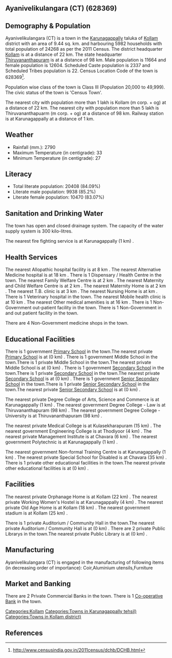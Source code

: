 {{Infobox settlement
| name=Ayanivelikulangara (CT)
| native_name=
| native_name_lang=
| other_name=
| nickname=
| settlement_type=Town
| image_skyline=
| image_alt=
| image_caption=
| pushpin_map=India Kerala
| pushpin_label_position=right
| pushpin_map_alt=
| pushpin_map_caption=Location in Kerala, India
| latd=
| latm=
| lats=
| latNS=
| longd=
| longm=
| longs=
| longEW=
| coordinates_display=inline,title
| subdivision_type=Country
| subdivision_name={{flag|India}}
| subdivision_type1=[[States and territories of India|State]]
| subdivision_name1=Kerala 
| subdivision_type2=[[List of districts of India|District]]
| subdivision_name2=Kollam
| subdivision_type3=Tahsil
| subdivision_name3=Karunagappally
| website=
| established_title=<!-- Established -->
| established_date=
| founder=
| named_for=
| government_type=
| governing_body=
| unit_pref=Metric
| area_footnotes=
| area_rank=
| area_total_km2=9.44
| elevation_footnotes=
| elevation_m=
| population_total=24268
| population_as_of=2011
| population_rank=
| population_density_km2=2570
| population_demonym=
| population_footnotes=
| demographics_type1=Languages=
| demographics1_title1=Official=
| demographics1_info1=[[Malayalam language|Malayalam]]
| timezone1=[[Indian Standard Time|IST]]
| utc_offset1==+5:30
| postal_code_type=[[Postal Index Number|PIN]]
| postal_code=
| area_code_type=Telephone code
| area_code=
| registration_plate=
| blank1_name_sec1=Nearest city
| blank1_info_sec1=[[Kollam (m corp. + og) ]]
| blank2_name_sec1=[[Human sex ratio|Sex ratio]]
| blank2_info_sec1=1080
| blank3_name_sec1=Literacy
| blank3_info_sec1=84.09%
| blank1_name_sec2=[[2011 Census of India|2011 census]] code
| blank1_info_sec2=628369
| footnotes=
}}

== Ayanivelikulangara (CT) (628369) ==

== Demography & Population ==

Ayanivelikulangara (CT) is a town in the [[Karunagappally]] taluka of [[Kollam]] district with an area of 9.44 sq. km. and harbouring 5982 households with total population of 24268 as per the 2011 Census. The district headquarter [[Kollam]] is at a distance of 22 km. The state headquarter [[Thiruvananthapuram]] is at a distance of 98 km. Male population is 11664 and female population is 12604. Scheduled Caste population is 2337 and Scheduled Tribes population is 22. Census Location Code of the town is 628369<ref>http://www.censusindia.gov.in/2011census/dchb/DCHB.html</ref>.

Population wise class of the town is Class III (Population 20,000 to 49,999).
The civic status of the town is 'Census Town'.

The nearest city with population more than 1 lakh is Kollam (m corp. + og)  at a distance of 22 km. The nearest city with population more than 5 lakh is Thiruvananthapuarm (m corp. + og) at a distance of 98 km. Railway station is at Karunagappally at a distance of 1 km.


== Weather ==  
* Rainfall (mm.): 2790 
* Maximum Temperature (in centigrade): 33
* Minimum Temperature (in centigrade): 27


== Literacy ==  
* Total literate population: 20408 (84.09%)
* Literate male population: 9938 (85.2%)
* Literate female population: 10470 (83.07%)


== Sanitation and Drinking Water ==  
The town has open and closed drainage system.
The capacity of the water supply system is 300 kilo-litres.

The nearest fire fighting service is at Karunagappally (1 km) .


== Health Services ==
The nearest Allopathic hospital facility is at 8 km .
The nearest Alternative Medicine hospital is at 18 km .
There is 1 Dispensary / Health Centre in the town.
The nearest Family Welfare Centre is at 2 km .
The nearest Maternity and Child Welfare Centre is at 2 km .
The nearest Maternity Home is at 2 km .
The nearest T.B. clinic is at 3 km .
The nearest Nursing Home is at  km .
There is 1 Veterinary hospital in the town.
The nearest Mobile health clinic is at 10 km .
The nearest Other medical amenities is at 16 km .
There is 1 Non-Government out-patient facility in the town.
There is 1 Non-Government in and out patient facility in the town.

There are 4 Non-Government medicine shops in the town.


== Educational Facilities ==
There is 1 government [[Primary School]] in the town.The nearest private [[Primary School]] is at  (0 km) .
There is 1 government Middle School in the town.There is 1 private Middle School in the town.The nearest private Middle School is at  (0 km) .
There is 1 government [[Secondary School]] in the town.There is 1 private [[Secondary School]] in the town.The nearest private [[Secondary School]] is at  (0 km) .
There is 1 government [[Senior Secondary School]] in the town.There is 1 private [[Senior Secondary School]] in the town.The nearest private [[Senior Secondary School]] is at  (0 km) .
 
 
 
 
 
The nearest private Degree College of Arts, Science and Commerce is at Karunagappally (1 km) .
The nearest government Degree College - Law is at Thiruvananthapuram (98 km) .
The nearest government Degree College - University is at Thiruvananthapuram (98 km) .
 
The nearest private Medical College is at Kulasekharapuram (15 km) .
The nearest government Engineering College is at Thodiyoor (4 km) .
The nearest private Management Institute is at Chavara (6 km) .
The nearest government Polytechnic is at Karunagappally (1 km) .
 
The nearest government Non-formal Training Centre is at Karunagappally (1 km) .
The nearest private Special School for Disabled is at Chavara  (35 km) .
There is 1 private other educational facilities in the town.The nearest private other educational facilities is at  (0 km) .


== Facilities ==
The nearest private Orphanage Home is at Kollam (22 km) .
The nearest private Working Women's Hostel is at Karunagappally (4 km) .
The nearest private Old Age Home is at Kollam (18 km) .
The nearest government stadium is at Kollam (25 km) .
 
There is 1 private Auditorium / Community Hall in the town.The nearest private Auditorium / Community Hall is at  (0 km) .
There are 2 private Public Librarys in the town.The nearest private Public Library is at  (0 km) .


== Manufacturing ==
Ayanivelikulangara (CT) is engaged in the manufacturing of following items (in decreasing order of importance): Coir,Aluminium utensils,Furniture


== Market and Banking ==

There are 2 Private Commercial Banks in the town.
There is 1 [[Co-operative Bank]] in the town.




[[Categories:Kollam]]
[[Categories:Towns in Karunagappally tehsil)]]
[[Categories:Towns in Kollam district)]]


== References ==
{{Reflist}}


